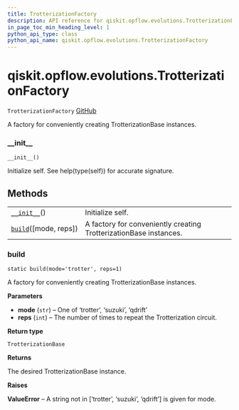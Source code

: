 ```yaml
---
title: TrotterizationFactory
description: API reference for qiskit.opflow.evolutions.TrotterizationFactory
in_page_toc_min_heading_level: 1
python_api_type: class
python_api_name: qiskit.opflow.evolutions.TrotterizationFactory
---
```


# qiskit.opflow\.evolutions.TrotterizationFactory

<span id="qiskit.opflow.evolutions.TrotterizationFactory" />

`TrotterizationFactory` [GitHub](https://github.com/qiskit/qiskit/tree/stable/0.17/qiskit/opflow/evolutions/trotterizations/trotterization_factory.py "view source code")

A factory for conveniently creating TrotterizationBase instances.

### \_\_init\_\_

<span id="qiskit.opflow.evolutions.TrotterizationFactory.__init__" />

`__init__()`

Initialize self. See help(type(self)) for accurate signature.

## Methods

|                                                                                                                                        |                                                                   |
| -------------------------------------------------------------------------------------------------------------------------------------- | ----------------------------------------------------------------- |
| [`__init__`](#qiskit.opflow.evolutions.TrotterizationFactory.__init__ "qiskit.opflow.evolutions.TrotterizationFactory.__init__")()     | Initialize self.                                                  |
| [`build`](#qiskit.opflow.evolutions.TrotterizationFactory.build "qiskit.opflow.evolutions.TrotterizationFactory.build")(\[mode, reps]) | A factory for conveniently creating TrotterizationBase instances. |

### build

<span id="qiskit.opflow.evolutions.TrotterizationFactory.build" />

`static build(mode='trotter', reps=1)`

A factory for conveniently creating TrotterizationBase instances.

**Parameters**

*   **mode** (`str`) – One of ‘trotter’, ‘suzuki’, ‘qdrift’
*   **reps** (`int`) – The number of times to repeat the Trotterization circuit.

**Return type**

`TrotterizationBase`

**Returns**

The desired TrotterizationBase instance.

**Raises**

**ValueError** – A string not in \[‘trotter’, ‘suzuki’, ‘qdrift’] is given for mode.

